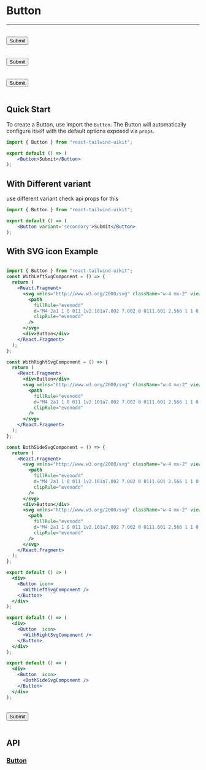 
<Meta title="Docs/Components/Button" />

# Button

---

<br />
<div className="doc-story">
  <Button>Submit</Button>
</div>
<br />

<br />
<div className="doc-story">
  <Button variant='dark-outline'>Submit</Button>
</div>
<br />

<br />
<div className="doc-story">
  <Button variant='danger'>Submit</Button>
</div>
<br />


## Quick Start

To create a Button, use import the `Button`. The Button
will automatically configure itself with the default options exposed via `props`.

```jsx
import { Button } from "react-tailwind-uikit";

export default () => (
    <Button>Submit</Button>
);
```

## With Different variant
use different variant check api props for this
```jsx
import { Button } from "react-tailwind-uikit";

export default () => (
    <Button variant='secondary'>Submit</Button>
);
```

## With SVG icon Example
```jsx

import { Button } from "react-tailwind-uikit";
const WithLeftSvgComponent = () => {
  return (
    <React.Fragment>
      <svg xmlns="http://www.w3.org/2000/svg" className="w-4 mx-2" viewBox="0 0 20 20" fill="currentColor">
        <path
          fillRule="evenodd"
          d="M4 2a1 1 0 011 1v2.101a7.002 7.002 0 0111.601 2.566 1 1 0 11-1.885.666A5.002 5.002 0 005.999 7H9a1 1 0 010 2H4a1 1 0 01-1-1V3a1 1 0 011-1zm.008 9.057a1 1 0 011.276.61A5.002 5.002 0 0014.001 13H11a1 1 0 110-2h5a1 1 0 011 1v5a1 1 0 11-2 0v-2.101a7.002 7.002 0 01-11.601-2.566 1 1 0 01.61-1.276z"
          clipRule="evenodd"
        />
      </svg>
      <div>Button</div>
    </React.Fragment>
  );
};

const WithRightSvgComponent = () => {
  return (
    <React.Fragment>
      <div>Button</div>
      <svg xmlns="http://www.w3.org/2000/svg" className="w-4 mx-2" viewBox="0 0 20 20" fill="currentColor">
        <path
          fillRule="evenodd"
          d="M4 2a1 1 0 011 1v2.101a7.002 7.002 0 0111.601 2.566 1 1 0 11-1.885.666A5.002 5.002 0 005.999 7H9a1 1 0 010 2H4a1 1 0 01-1-1V3a1 1 0 011-1zm.008 9.057a1 1 0 011.276.61A5.002 5.002 0 0014.001 13H11a1 1 0 110-2h5a1 1 0 011 1v5a1 1 0 11-2 0v-2.101a7.002 7.002 0 01-11.601-2.566 1 1 0 01.61-1.276z"
          clipRule="evenodd"
        />
      </svg>
    </React.Fragment>
  );
};

const BothSideSvgComponent = () => {
  return (
    <React.Fragment>
      <svg xmlns="http://www.w3.org/2000/svg" className="w-4 mx-2" viewBox="0 0 20 20" fill="currentColor">
        <path
          fillRule="evenodd"
          d="M4 2a1 1 0 011 1v2.101a7.002 7.002 0 0111.601 2.566 1 1 0 11-1.885.666A5.002 5.002 0 005.999 7H9a1 1 0 010 2H4a1 1 0 01-1-1V3a1 1 0 011-1zm.008 9.057a1 1 0 011.276.61A5.002 5.002 0 0014.001 13H11a1 1 0 110-2h5a1 1 0 011 1v5a1 1 0 11-2 0v-2.101a7.002 7.002 0 01-11.601-2.566 1 1 0 01.61-1.276z"
          clipRule="evenodd"
        />
      </svg>
      <div>Button</div>
      <svg xmlns="http://www.w3.org/2000/svg" className="w-4 mx-2" viewBox="0 0 20 20" fill="currentColor">
        <path
          fillRule="evenodd"
          d="M4 2a1 1 0 011 1v2.101a7.002 7.002 0 0111.601 2.566 1 1 0 11-1.885.666A5.002 5.002 0 005.999 7H9a1 1 0 010 2H4a1 1 0 01-1-1V3a1 1 0 011-1zm.008 9.057a1 1 0 011.276.61A5.002 5.002 0 0014.001 13H11a1 1 0 110-2h5a1 1 0 011 1v5a1 1 0 11-2 0v-2.101a7.002 7.002 0 01-11.601-2.566 1 1 0 01.61-1.276z"
          clipRule="evenodd"
        />
      </svg>
    </React.Fragment>
  );
};

export default () => (
  <div>
    <Button icon>
      <WithLeftSvgComponent />
    </Button>
  </div>
);

export default () => (
  <div>
    <Button  icon>
      <WithRightSvgComponent />
    </Button>
  </div>
);

export default () => (
  <div>
    <Button  icon>
      <BothSideSvgComponent />
    </Button>
  </div>
);

```

<br />
<div className="doc-story">
  <Button>Submit</Button>
</div>
<br />

## API

### [Button](https://github.com/reaviz/reaviz/blob/master/src/AreaChart/AreaChart.tsx)

<ArgsTable of={Button} />
